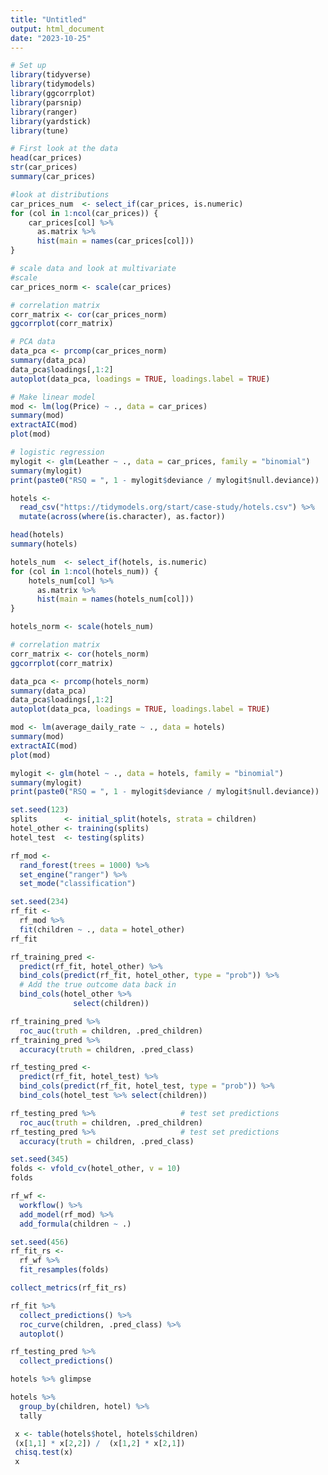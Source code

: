 ```yaml
---
title: "Untitled"
output: html_document
date: "2023-10-25"
---
```


```r
# Set up
library(tidyverse)
library(tidymodels)
library(ggcorrplot)
library(parsnip)
library(ranger)
library(yardstick)
library(tune)
```

```r
# First look at the data
head(car_prices)
str(car_prices)
summary(car_prices)
```
```r
#look at distributions
car_prices_num  <- select_if(car_prices, is.numeric)
for (col in 1:ncol(car_prices)) {
    car_prices[col] %>% 
      as.matrix %>% 
      hist(main = names(car_prices[col]))
}
```

```r
# scale data and look at multivariate
#scale
car_prices_norm <- scale(car_prices)

# correlation matrix
corr_matrix <- cor(car_prices_norm)
ggcorrplot(corr_matrix)
```
```r
# PCA data
data_pca <- prcomp(car_prices_norm)
summary(data_pca)
data_pca$loadings[,1:2]
autoplot(data_pca, loadings = TRUE, loadings.label = TRUE)
```
```r
# Make linear model
mod <- lm(log(Price) ~ ., data = car_prices)
summary(mod)
extractAIC(mod)
plot(mod)
```

```r
# logistic regression
mylogit <- glm(Leather ~ ., data = car_prices, family = "binomial")
summary(mylogit)
print(paste0("RSQ = ", 1 - mylogit$deviance / mylogit$null.deviance))
```
```r
hotels <- 
  read_csv("https://tidymodels.org/start/case-study/hotels.csv") %>%
  mutate(across(where(is.character), as.factor))
```
```r
head(hotels)
summary(hotels)
```
```r
hotels_num  <- select_if(hotels, is.numeric)
for (col in 1:ncol(hotels_num)) {
    hotels_num[col] %>% 
      as.matrix %>% 
      hist(main = names(hotels_num[col]))
}

hotels_norm <- scale(hotels_num)

# correlation matrix
corr_matrix <- cor(hotels_norm)
ggcorrplot(corr_matrix)
```

```r
data_pca <- prcomp(hotels_norm)
summary(data_pca)
data_pca$loadings[,1:2]
autoplot(data_pca, loadings = TRUE, loadings.label = TRUE)
```

```r
mod <- lm(average_daily_rate ~ ., data = hotels)
summary(mod)
extractAIC(mod)
plot(mod)
```
```r
mylogit <- glm(hotel ~ ., data = hotels, family = "binomial")
summary(mylogit)
print(paste0("RSQ = ", 1 - mylogit$deviance / mylogit$null.deviance))
```
```r
set.seed(123)
splits      <- initial_split(hotels, strata = children)
hotel_other <- training(splits)
hotel_test  <- testing(splits)
```

```r
rf_mod <- 
  rand_forest(trees = 1000) %>% 
  set_engine("ranger") %>% 
  set_mode("classification")
```

```r
set.seed(234)
rf_fit <- 
  rf_mod %>% 
  fit(children ~ ., data = hotel_other)
rf_fit
```
```r
rf_training_pred <- 
  predict(rf_fit, hotel_other) %>% 
  bind_cols(predict(rf_fit, hotel_other, type = "prob")) %>% 
  # Add the true outcome data back in
  bind_cols(hotel_other %>% 
              select(children))

rf_training_pred %>%                
  roc_auc(truth = children, .pred_children)
rf_training_pred %>%                
  accuracy(truth = children, .pred_class)
```
```r
rf_testing_pred <- 
  predict(rf_fit, hotel_test) %>% 
  bind_cols(predict(rf_fit, hotel_test, type = "prob")) %>% 
  bind_cols(hotel_test %>% select(children))
```

```r
rf_testing_pred %>%                   # test set predictions
  roc_auc(truth = children, .pred_children)
rf_testing_pred %>%                   # test set predictions
  accuracy(truth = children, .pred_class)

```

```r
set.seed(345)
folds <- vfold_cv(hotel_other, v = 10)
folds
```
```r
rf_wf <- 
  workflow() %>%
  add_model(rf_mod) %>%
  add_formula(children ~ .)

set.seed(456)
rf_fit_rs <- 
  rf_wf %>% 
  fit_resamples(folds)
```

```r
collect_metrics(rf_fit_rs)
```

```r
rf_fit %>%
  collect_predictions() %>% 
  roc_curve(children, .pred_class) %>% 
  autoplot()
```
```r
rf_testing_pred %>%
  collect_predictions()
```
```r
hotels %>% glimpse
```

```r
hotels %>%
  group_by(children, hotel) %>%
  tally

 x <- table(hotels$hotel, hotels$children)
 (x[1,1] * x[2,2]) /  (x[1,2] * x[2,1])
 chisq.test(x)
 x
```





